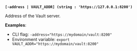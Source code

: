 <a id="standard-address" /><br />

**`[-address | VAULT_ADDR] (string : 'https://127.0.0.1:8200')`**

Address of the Vault server.

**Examples**:

- CLI flag: `-address="https://mydomain/vault:8200"`
- Environment variable: `export VAULT_ADDR="https://mydomain/vault:8200"`

<br />